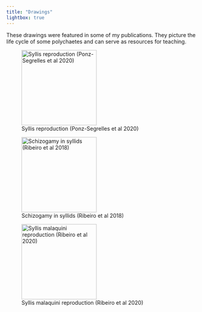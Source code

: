```yaml
---
title: "Drawings"
lightbox: true
---
```


These drawings were featured in some of my publications. They picture the life cycle of some polychaetes and can serve as resources for teaching.

::: {layout-nrow="1" layout-valign="bottom"}
![Syllis reproduction (Ponz-Segrelles et al 2020)](Figure1.jpg){group="my-gallery" height="198px"}

![Schizogamy in syllids (Ribeiro et al 2018)](schizogamy.jpg){group="my-gallery" height="198px"}

![Syllis malaquini reproduction (Ribeiro et al 2020)](Smalaquini.jpg){group="my-gallery" height="198px"}
:::
